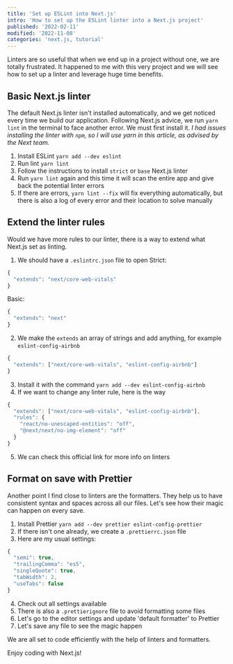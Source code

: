 ```yaml
---
title: 'Set up ESLint into Next.js'
intro: 'How to set up the ESLint linter into a Next.js project'
published: '2022-02-11'
modified: '2022-11-08'
categories: 'next.js, tutorial'
---
```



Linters are so useful that when we end up in a project without one, we are totally frustrated.
It happened to me with this very project and we will see how to set up a linter and leverage huge time benefits.

## Basic Next.js linter

The default Next.js linter isn't installed automatically, and we get noticed every time we build our application.
Following Next.js advice, we run `yarn lint` in the terminal to face another error. We must first install it.
_I had issues installing the linter with `npm`, so I will use yarn in this article, as advised by the Next team._

1. Install ESLint `yarn add --dev eslint`
2. Run lint `yarn lint`
3. Follow the instructions to install `strict` or `base` Next.js linter
4. Run `yarn lint` again and this time it will scan the entire app and give back the potential linter errors
5. If there are errors, `yarn lint --fix` will fix everything automatically, but there is also a log of every error and their location to solve manually

## Extend the linter rules

Would we have more rules to our linter, there is a way to extend what Next.js set as linting.

1. We should have a `.eslintrc.json` file to open
   Strict:

```js
{
  "extends": "next/core-web-vitals"
}
```

Basic:

```js
{
  "extends": "next"
}
```

2. We make the `extends` an array of strings and add anything, for example `eslint-config-airbnb`

```js
{
  "extends": ["next/core-web-vitals", "eslint-config-airbnb"]
}
```

3. Install it with the command `yarn add --dev eslint-config-airbnb`
4. If we want to change any linter rule, here is the way

```js
{
  "extends": ["next/core-web-vitals", "eslint-config-airbnb"],
  "rules": {
    "react/no-unescaped-entities": "off",
    "@next/next/no-img-element": "off"
  }
}
```

5. We can check this <Linkk href="https://nextjs.org/docs/basic-features/eslint">official link for more info on linters</Linkk>

## Format on save with Prettier

Another point I find close to linters are the formatters. They help us to have consistent syntax and spaces across all our files.
Let's see how their magic can happen on every save.

1. Install Prettier `yarn add --dev prettier eslint-config-prettier`
2. If there isn't one already, we create a `.prettierrc.json` file
3. Here are my usual settings:

```js
{
  "semi": true,
  "trailingComma": "es5",
  "singleQuote": true,
  "tabWidth": 2,
  "useTabs": false
}
```

4. Check out all <Linkk href="https://prettier.io/docs/en/options.html">settings available</Linkk>
5. There is also a `.prettierignore` file to avoid formatting some files
6. Let's go to the editor settings and update 'default formatter' to Prettier
7. Let's save any file to see the magic happen

We are all set to code efficiently with the help of linters and formatters.

Enjoy coding with Next.js!

